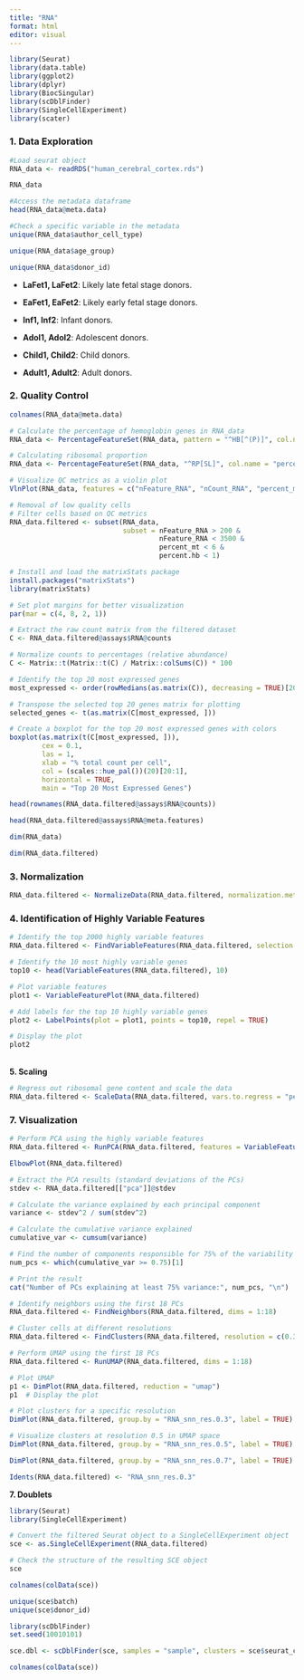```yaml
---
title: "RNA"
format: html
editor: visual
---
```


```r
library(Seurat)
library(data.table)
library(ggplot2)
library(dplyr)
library(BiocSingular)
library(scDblFinder)
library(SingleCellExperiment)
library(scater)
```

### **1. Data Exploration**

```r
#Load seurat object
RNA_data <- readRDS("human_cerebral_cortex.rds")
```

```r
RNA_data
```

```r
#Access the metadata dataframe
head(RNA_data@meta.data)
```

```r
#Check a specific variable in the metadata
unique(RNA_data$author_cell_type)
```

```r
unique(RNA_data$age_group)
```

```r
unique(RNA_data$donor_id)
```

-   **LaFet1, LaFet2**: Likely late fetal stage donors.

-   **EaFet1, EaFet2**: Likely early fetal stage donors.

-   **Inf1, Inf2**: Infant donors.

-   **Adol1, Adol2**: Adolescent donors.

-   **Child1, Child2**: Child donors.

-   **Adult1, Adult2**: Adult donors.

### **2. Quality Control** 

```r
colnames(RNA_data@meta.data)
```

```r
# Calculate the percentage of hemoglobin genes in RNA_data
RNA_data <- PercentageFeatureSet(RNA_data, pattern = "^HB[^(P)]", col.name = "percent.hb")
```

```r
# Calculating ribosomal proportion
RNA_data <- PercentageFeatureSet(RNA_data, "^RP[SL]", col.name = "percent.ribo")

```

```r
# Visualize QC metrics as a violin plot
VlnPlot(RNA_data, features = c("nFeature_RNA", "nCount_RNA", "percent_mt", "percent.hb", "percent.ribo"), ncol = 5)

```

```r
# Removal of low quality cells 
# Filter cells based on QC metrics
RNA_data.filtered <- subset(RNA_data, 
                            subset = nFeature_RNA > 200 & 
                                     nFeature_RNA < 3500 & 
                                     percent_mt < 6 & 
                                     percent.hb < 1)
```

```r
# Install and load the matrixStats package
install.packages("matrixStats")
library(matrixStats)

# Set plot margins for better visualization
par(mar = c(4, 8, 2, 1))

# Extract the raw count matrix from the filtered dataset
C <- RNA_data.filtered@assays$RNA@counts

# Normalize counts to percentages (relative abundance)
C <- Matrix::t(Matrix::t(C) / Matrix::colSums(C)) * 100

# Identify the top 20 most expressed genes
most_expressed <- order(rowMedians(as.matrix(C)), decreasing = TRUE)[20:1]

# Transpose the selected top 20 genes matrix for plotting
selected_genes <- t(as.matrix(C[most_expressed, ]))

# Create a boxplot for the top 20 most expressed genes with colors
boxplot(as.matrix(t(C[most_expressed, ])), 
        cex = 0.1, 
        las = 1, 
        xlab = "% total count per cell", 
        col = (scales::hue_pal())(20)[20:1], 
        horizontal = TRUE,
        main = "Top 20 Most Expressed Genes")

```

```r
head(rownames(RNA_data.filtered@assays$RNA@counts))

```

```r
head(RNA_data.filtered@assays$RNA@meta.features)

```

```r
dim(RNA_data)
```

```r
dim(RNA_data.filtered)
```

### **3. Normalization**

```r
RNA_data.filtered <- NormalizeData(RNA_data.filtered, normalization.method = "LogNormalize", scale.factor = 10000)

```

### **4. Identification of Highly Variable Features**

```r
# Identify the top 2000 highly variable features
RNA_data.filtered <- FindVariableFeatures(RNA_data.filtered, selection.method = "vst", nfeatures = 2000)

```

```r
# Identify the 10 most highly variable genes
top10 <- head(VariableFeatures(RNA_data.filtered), 10)

# Plot variable features
plot1 <- VariableFeaturePlot(RNA_data.filtered)

# Add labels for the top 10 highly variable genes
plot2 <- LabelPoints(plot = plot1, points = top10, repel = TRUE)

# Display the plot
plot2

```

\
**5. Scaling**

```r
# Regress out ribosomal gene content and scale the data
RNA_data.filtered <- ScaleData(RNA_data.filtered, vars.to.regress = "percent.ribo")

```

### **7. Visualization**

```r
# Perform PCA using the highly variable features
RNA_data.filtered <- RunPCA(RNA_data.filtered, features = VariableFeatures(object = RNA_data.filtered))

```

```r
ElbowPlot(RNA_data.filtered) 
```

```r
# Extract the PCA results (standard deviations of the PCs)
stdev <- RNA_data.filtered[["pca"]]@stdev

# Calculate the variance explained by each principal component
variance <- stdev^2 / sum(stdev^2)

# Calculate the cumulative variance explained
cumulative_var <- cumsum(variance)

# Find the number of components responsible for 75% of the variability
num_pcs <- which(cumulative_var >= 0.75)[1]

# Print the result
cat("Number of PCs explaining at least 75% variance:", num_pcs, "\n")

```

```r
# Identify neighbors using the first 18 PCs
RNA_data.filtered <- FindNeighbors(RNA_data.filtered, dims = 1:18)

# Cluster cells at different resolutions
RNA_data.filtered <- FindClusters(RNA_data.filtered, resolution = c(0.3, 0.5, 0.7))


```

```r
# Perform UMAP using the first 18 PCs
RNA_data.filtered <- RunUMAP(RNA_data.filtered, dims = 1:18)

# Plot UMAP
p1 <- DimPlot(RNA_data.filtered, reduction = "umap")
p1  # Display the plot

# Plot clusters for a specific resolution
DimPlot(RNA_data.filtered, group.by = "RNA_snn_res.0.3", label = TRUE)

```

```r
# Visualize clusters at resolution 0.5 in UMAP space
DimPlot(RNA_data.filtered, group.by = "RNA_snn_res.0.5", label = TRUE)

```

```r
DimPlot(RNA_data.filtered, group.by = "RNA_snn_res.0.7", label = TRUE)
```

```r
Idents(RNA_data.filtered) <- "RNA_snn_res.0.3"
```

**7. Doublets**

```r
library(Seurat)
library(SingleCellExperiment)

# Convert the filtered Seurat object to a SingleCellExperiment object
sce <- as.SingleCellExperiment(RNA_data.filtered)

# Check the structure of the resulting SCE object
sce


```

```r
colnames(colData(sce))

```

```r
unique(sce$batch)
unique(sce$donor_id)

```

```r
library(scDblFinder)
set.seed(10010101)

sce.dbl <- scDblFinder(sce, samples = "sample", clusters = sce$seurat_clusters)


```

```r
colnames(colData(sce))

```

